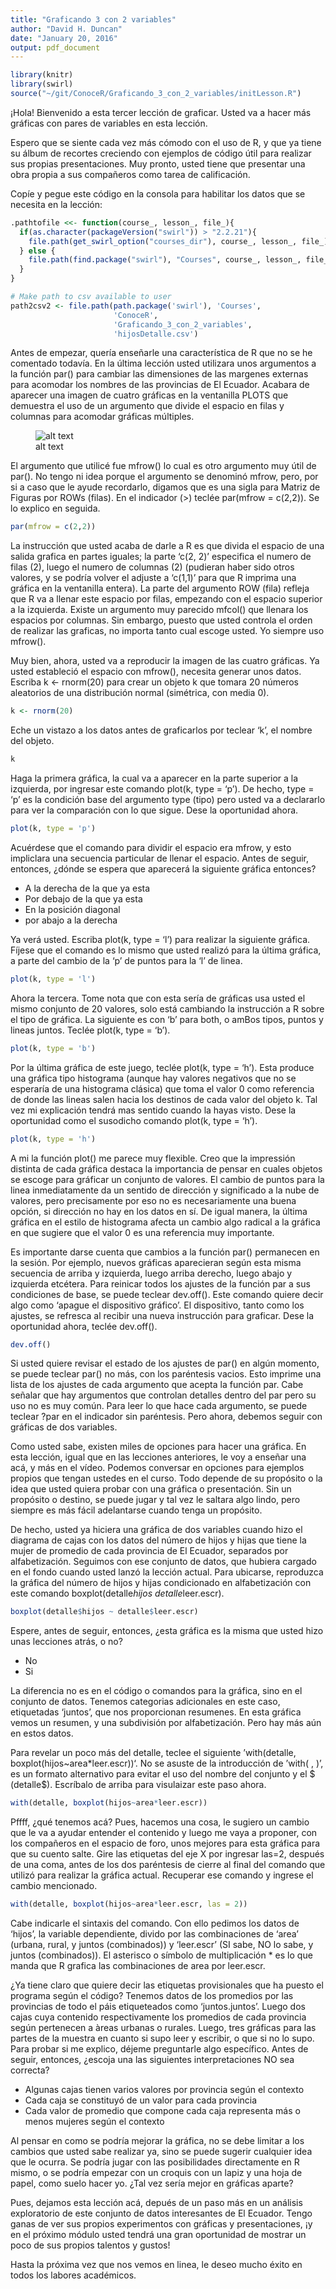 ```yaml
---
title: "Graficando 3 con 2 variables"
author: "David H. Duncan"
date: "January 20, 2016"
output: pdf_document
---
```


```r
library(knitr)
library(swirl)
source("~/git/ConoceR/Graficando_3_con_2_variables/initLesson.R")
```

¡Hola! Bienvenido a esta tercer lección de graficar. Usted va a hacer más gráficas con pares de variables en esta lección.
  
Espero que se siente cada vez más cómodo con el uso de R, y que ya tiene su álbum de recortes creciendo con ejemplos de código útil para realizar sus propias presentaciones. Muy pronto, usted tiene que presentar una obra propia a sus compañeros como tarea de calificación.

Copíe y pegue este código en la consola para habilitar los datos que se necesita en la lección:
```r
.pathtofile <<- function(course_, lesson_, file_){
  if(as.character(packageVersion("swirl")) > "2.2.21"){
    file.path(get_swirl_option("courses_dir"), course_, lesson_, file_)
  } else {
    file.path(find.package("swirl"), "Courses", course_, lesson_, file_)
  }
}

# Make path to csv available to user
path2csv2 <- file.path(path.package('swirl'), 'Courses',
                       'ConoceR',
                       'Graficando_3_con_2_variables',
                       'hijosDetalle.csv')
```
  
Antes de empezar, quería enseñarle una característica de R que no se he comentado todavía. En la última lección usted utilizara unos argumentos a la función par() para cambiar las dimensiones de las margenes externas para acomodar los nombres de las provincias de El Ecuador.  Acabara de aparecer una imagen de cuatro gráficas en la ventanilla PLOTS que demuestra el uso de un argumento que divide el espacio en filas y columnas para acomodar gráficas múltiples.

![alt text](Graficando_3_con_2_variables/mfrow.png)

El argumento que utilicé fue mfrow() lo cual es otro argumento muy útil de par(). No tengo ni idea porque el argumento se denominó mfrow, pero, por si a caso que le ayude recordarlo, digamos que es una sigla para Matriz de  Figuras por ROWs (filas). En el indicador (>) teclée par(mfrow = c(2,2)). Se lo explico en seguida.
  
```r
par(mfrow = c(2,2))
```

La instrucción que usted acaba de darle a R es que divida el espacio de una salida grafica en partes iguales; la parte 'c(2, 2)' especifica el numero de filas (2), luego el numero de columnas (2) (pudieran haber sido otros valores, y se podría volver el adjuste a 'c(1,1)' para que R imprima una gráfica en la ventanilla entera). La parte del argumento ROW (fila) refleja que R va a llenar este espacio por filas, empezando con el espacio superior a la izquierda. Existe un argumento muy parecido mfcol() que llenara los espacios por columnas. Sin embargo, puesto que usted controla el orden de realizar las graficas, no importa tanto cual escoge usted. Yo siempre uso mfrow().
  
Muy bien, ahora, usted va a reproducir la imagen de las cuatro gráficas. Ya usted estableció el espacio con mfrow(), necesita generar unos datos. Escriba k <- rnorm(20) para crear un objeto k que tomara 20 números aleatorios de una distribución normal (simétrica, con media 0).
  
```r
k <- rnorm(20)
```

Eche un vistazo a los datos antes de graficarlos por teclear 'k', el nombre del objeto.
  
```r
k
```

Haga la primera gráfica, la cual va a aparecer en la parte superior a la izquierda, por ingresar este comando plot(k, type = 'p').  De hecho, type = 'p' es la condición base del argumento type (tipo) pero usted va a declararlo para ver la comparación con lo que sigue. Dese la oportunidad ahora.
  
```r
plot(k, type = 'p')
```

Acuérdese que el comando para dividir el espacio era mfrow, y esto impliclara una secuencia particular de llenar el espacio. Antes de seguir, entonces, ¿dónde se espera que aparecerá la siguiente gráfica entonces?
  
* A la derecha de la que ya esta  
* Por debajo de la que ya esta  
* En la posición diagonal  
* por abajo a la derecha  

Ya verá usted. Escriba plot(k, type = 'l') para realizar la siguiente gráfica. Fíjese que el comando es lo mismo que usted realizó para la última gráfica, a parte del cambio de la 'p' de puntos para la 'l' de linea.
  
```r
plot(k, type = 'l')
```

Ahora la tercera. Tome nota que con esta sería de gráficas usa usted el mismo conjunto de 20 valores, solo está cambiando la instrucción a R sobre el tipo de gráfica. La siguiente es con 'b' para both, o amBos tipos, puntos y lineas juntos. Teclée plot(k, type = 'b').
  
```r
plot(k, type = 'b')
```

Por la última gráfica de este juego, teclée plot(k, type = 'h'). Esta produce una gráfica tipo histograma (aunque hay valores negativos que no se esperaría de una histograma clásica) que toma el valor 0 como referencia de donde las lineas salen hacia los destinos de cada valor del objeto k. Tal vez mi explicación tendrá mas sentido cuando la hayas visto. Dese la oportunidad como el susodicho comando plot(k, type = 'h').
  
```r
plot(k, type = 'h')
```

A mi la función plot() me parece muy flexible. Creo que la impressión distinta de cada gráfica destaca la importancia de pensar en cuales objetos se escoge para gráficar un conjunto de valores. El cambio de puntos para la linea inmediatamente da un sentido de dirección y significado a la nube de valores, pero precisamente por eso no es necesariamente una buena opción, si dirección no hay en los datos en sí. De igual manera, la última gráfica en el estilo de histograma afecta un cambio algo radical a la gráfica en que sugiere que el valor 0 es una referencia muy importante.
  
Es importante darse cuenta que cambios a la función par() permanecen en la sesión. Por ejemplo, nuevos gráficas aparecieran según esta misma secuencia de arriba y izquierda, luego arriba derecho, luego abajo y izquierda  etcétera. Para reinicar todos los ajustes de la función par a sus condiciones de base, se puede teclear dev.off(). Este comando quiere decir algo como 'apague el dispositivo gráfico'. El dispositivo, tanto como los ajustes, se refresca al recibir una nueva instrucción para graficar. Dese la oportunidad ahora, teclée dev.off().
  
```r
dev.off()
```

Si usted quiere revisar el estado de los ajustes de par() en algún momento, se puede teclear par() no más, con los paréntesis vacios. Esto imprime una lista de los ajustes de cada argumento que acepta la función par. Cabe señalar que hay argumentos que controlan detalles dentro del par pero su uso no es muy común. Para leer lo que hace cada argumento, se puede teclear ?par en el indicador sin paréntesis. Pero ahora, debemos seguir con gráficas de dos variables.
  
Como usted sabe, existen miles de opciones para hacer una gráfica. En esta lección, igual que en las lecciones anteriores, le voy a enseñar una acá, y más en el vídeo. Podemos conversar en opciones para ejemplos propios que tengan ustedes en el curso. Todo depende de su propósito o la idea que usted quiera  probar con una gráfica o  presentación. Sin un propósito o destino, se puede  jugar y tal vez le saltara algo lindo, pero siempre es más fácil adelantarse  cuando tenga un propósito.
  
De hecho, usted ya hiciera una gráfica de dos variables cuando hizo el diagrama de cajas con los datos del número de hijos y hijas que tiene la mujer de promedio de cada provincia de El Ecuador, separados por alfabetización.  Seguimos con ese conjunto de datos, que hubiera cargado en el fondo cuando usted lanzó la lección actual. Para ubicarse, reproduzca la gráfica del número de hijos y hijas condicionado en alfabetización con este comando boxplot(detalle$hijos ~ detalle$leer.escr).
  
```r
boxplot(detalle$hijos ~ detalle$leer.escr)
```

Espere, antes de seguir, entonces, ¿esta gráfica es la misma que usted hizo unas lecciones atrás, o no?
  
* No  
* Si  

La diferencia no es en el código o comandos para la gráfica, sino en el conjunto de datos. Tenemos categorias adicionales en este caso, etiquetadas 'juntos', que nos proporcionan resumenes. En esta gráfica vemos un resumen, y una subdivisión por alfabetización. Pero hay más aún en estos datos.
  
Para revelar un poco más del detalle, teclee el siguiente 'with(detalle, boxplot(hijos~area*leer.escr))'. No se asuste de la introducción de 'with( , )', es un formato alternativo para evitar el uso del nombre del conjunto y el $ (detalle$). Escríbalo de arriba para visulaizar este paso ahora.
  
```r
with(detalle, boxplot(hijos~area*leer.escr))
```

Pffff, ¿qué tenemos acá? Pues, hacemos una cosa, le sugiero un cambio que le va a ayudar entender el contenido y luego me vaya a proponer, con los compañeros en el espacio de foro, unos mejores para esta gráfica para que su cuento salte. Gire las etiquetas del eje X por ingresar las=2, después de una coma, antes de los dos paréntesis de cierre al final del comando que utilizó para realizar la gráfica actual. Recuperar ese comando y ingrese el cambio mencionado.
  
```r
with(detalle, boxplot(hijos~area*leer.escr, las = 2))
```

Cabe indicarle el sintaxis del comando. Con ello pedimos los datos de 'hijos', la variable dependiente, divido por las combinaciones de 'area' (urbana, rural, y juntos (combinados)) y 'leer.escr' (SI sabe, NO lo sabe, y juntos (combinados)). El asterisco o símbolo de multiplicación * es lo que manda que R grafica las combinaciones de area por leer.escr.
  
¿Ya tiene claro que quiere decir las etiquetas provisionales que  ha puesto el programa según el código? Tenemos datos de los promedios por las provincias de todo el páis etiqueteados como 'juntos.juntos'. Luego dos cajas cuya contenido respectivamente los promedios de cada provincia según pertenecen a àreas urbanas o rurales. Luego, tres gráficas para las partes de la muestra en cuanto si supo leer y escribir, o que si no lo supo. Para probar si me explico, déjeme preguntarle algo específico. Antes de seguir, entonces, ¿escoja una las siguientes interpretaciones NO sea correcta?

* Algunas cajas tienen varios valores por provincia según el contexto  
* Cada caja se constituyó de un valor para cada provincia  
* Cada valor de promedio que compone cada caja representa más o menos mujeres según el contexto  

Al pensar en como se podría mejorar la gráfica, no se debe limitar a los cambios que usted sabe realizar ya, sino se puede sugerir cualquier idea que le ocurra. Se podría jugar con las posibilidades directamente en R mismo, o se podría empezar con un croquis con un lapiz y una hoja de papel, como suelo hacer yo. ¿Tal vez sería mejor en gráficas aparte?
  
Pues, dejamos esta lección acá, depués de un paso más en un análisis exploratorio de este conjunto de datos interesantes de El Ecuador. Tengo ganas de ver sus propios experimentos con gráficas y presentaciones, ¡y en el próximo módulo usted tendrá una gran oportunidad de mostrar un poco de sus propios talentos y gustos!
  
Hasta la próxima vez que nos vemos en linea, le deseo mucho éxito en todos los labores académicos.
